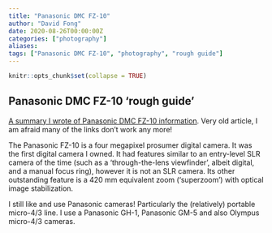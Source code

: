 ```yaml
---
title: "Panasonic DMC FZ-10"
author: "David Fong"
date: 2020-08-26T00:00:00Z
categories: ["photography"]
aliases:
tags: ["Panasonic DMC FZ-10", "photography", "rough guide"]
---
```


```r
knitr::opts_chunk$set(collapse = TRUE)
```

## Panasonic DMC FZ-10 'rough guide'

<!-- Note that the latex2html generated files in the /DMCFZ10/ directory  -->
<!-- do NOT have an automatic 'link' in the up button. This needs to be -->
<!-- changed manually in the index.html file e.g. point to '../' -->

[A summary I wrote of Panasonic DMC FZ-10 information](/DMCFZ10/). Very old article, I am afraid many of the links don't work any more!

The Panasonic FZ-10 is a four megapixel prosumer digital camera. It was the first digital camera I owned. It had features similar to an entry-level SLR camera of the time (such as a 'through-the-lens viewfinder', albeit digital, and a manual focus ring), however it is not an SLR camera. Its other outstanding feature is a 420 mm equivalent zoom ('superzoom') with optical image stabilization.

I still like and use Panasonic cameras! Particularly the (relatively) portable micro-4/3 line. I use a Panasonic GH-1, Panasonic GM-5 and also Olympus micro-4/3 cameras.
